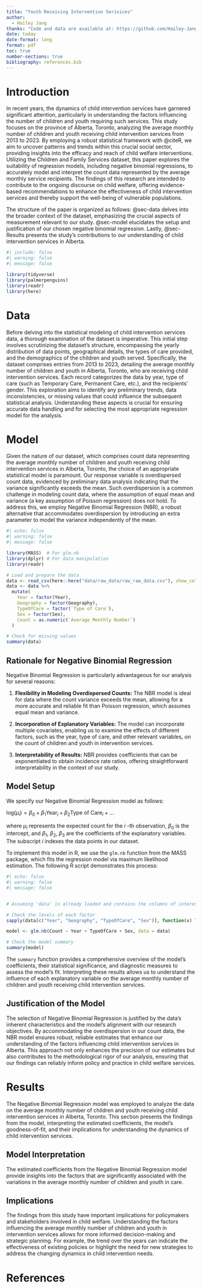 ```yaml
---
title: "Youth Receiving Intervention Serivices"
author: 
  - Hailey Jang 
thanks: "Code and data are available at: https://github.com/Hailey-Jang/Mini-essay10.git."
date: today
date-format: long
format: pdf
toc: true
number-sections: true
bibliography: references.bib
---
```

# Introduction
In recent years, the dynamics of child intervention services have garnered significant attention, particularly in understanding the factors influencing the number of children and youth requiring such services. This study focuses on the province of Alberta, Toronto, analyzing the average monthly number of children and youth receiving child intervention services from 2013 to 2023. By employing a robust statistical framework with @citeR, we aim to uncover patterns and trends within this crucial social sector, providing insights into the efficacy and reach of child welfare interventions. Utilizing the Children and Family Services dataset, this paper explores the suitability of regression models, including negative binomial regressions, to accurately model and interpret the count data represented by the average monthly service recipients. The findings of this research are intended to contribute to the ongoing discourse on child welfare, offering evidence-based recommendations to enhance the effectiveness of child intervention services and thereby support the well-being of vulnerable populations.

The structure of the paper is organized as follows: @sec-data delves into the broader context of the dataset, emphasizing the crucial aspects of measurement relevant to our study. @sec-model elucidates the setup and justification of our chosen negative binomial regression. Lastly, @sec-Results presents the study's contributions to our understanding of child intervention services in Alberta. 

```r
#| include: false
#| warning: false
#| message: false

library(tidyverse)
library(palmerpenguins)
library(readr)
library(here)
```

# Data {#sec-data}
Before delving into the statistical modeling of child intervention services data, a thorough examination of the dataset is imperative. This initial step involves scrutinizing the dataset's structure, encompassing the yearly distribution of data points, geographical details, the types of care provided, and the demographics of the children and youth served. Specifically, the dataset comprises entries from 2013 to 2023, detailing the average monthly number of children and youth in Alberta, Toronto, who are receiving child intervention services. Each record categorizes the data by year, type of care (such as Temporary Care, Permanent Care, etc.), and the recipients' gender. This exploration aims to identify any preliminary trends, data inconsistencies, or missing values that could influence the subsequent statistical analysis. Understanding these aspects is crucial for ensuring accurate data handling and for selecting the most appropriate regression model for the analysis.

# Model {#sec-model}

Given the nature of our dataset, which comprises count data representing the average monthly number of children and youth receiving child intervention services in Alberta, Toronto, the choice of an appropriate statistical model is paramount. Our response variable is overdispersed count data, evidenced by preliminary data analysis indicating that the variance significantly exceeds the mean. Such overdispersion is a common challenge in modeling count data, where the assumption of equal mean and variance (a key assumption of Poisson regression) does not hold. To address this, we employ Negative Binomial Regression (NBR), a robust alternative that accommodates overdispersion by introducing an extra parameter to model the variance independently of the mean.

```r
#| echo: false
#| warning: false
#| message: false

library(MASS)  # For glm.nb
library(dplyr) # For data manipulation
library(readr)

# Load and prepare the data
data <- read_csv(here::here("data/raw_data/raw_raw_data.csv"), show_col_types = FALSE)
data <- data %>%
  mutate(
    Year = factor(Year),
    Geography = factor(Geography),
    TypeOfCare = factor(`Type of Care`),
    Sex = factor(Sex),
    Count = as.numeric(`Average Monthly Number`)
  )

# Check for missing values
summary(data)
```

## Rationale for Negative Binomial Regression

Negative Binomial Regression is particularly advantageous for our analysis for several reasons:

1. **Flexibility in Modeling Overdispersed Counts:** The NBR model is ideal for data where the count variance exceeds the mean, allowing for a more accurate and reliable fit than Poisson regression, which assumes equal mean and variance.

2. **Incorporation of Explanatory Variables:** The model can incorporate multiple covariates, enabling us to examine the effects of different factors, such as the year, type of care, and other relevant variables, on the count of children and youth in intervention services.

3. **Interpretability of Results:** NBR provides coefficients that can be exponentiated to obtain incidence rate ratios, offering straightforward interpretability in the context of our study.

## Model Setup

We specify our Negative Binomial Regression model as follows:

$\text{log}(\mu_i) = \beta_0 + \beta_1 \text{Year}_i + \beta_2 \text{Type of Care}_i + \ldots$

where $\mu_i$ represents the expected count for the $i$ -th observation, $\beta_0$ is the intercept, and $\beta_1$, $\beta_2$, $\beta_3$ are the coefficients of the explanatory variables. The subscript $i$ indexes the data points in our dataset.

To implement this model in R, we use the `glm.nb` function from the MASS package, which fits the regression model via maximum likelihood estimation. The following R script demonstrates this process:

```r
#| echo: false
#| warning: false
#| message: false


# Assuming 'data' is already loaded and contains the columns of interest

# Check the levels of each factor
sapply(data[c("Year", "Geography", "TypeOfCare", "Sex")], function(x) length(unique(x)))

model <- glm.nb(Count ~ Year + TypeOfCare + Sex, data = data)

# Check the model summary
summary(model)
```


The `summary` function provides a comprehensive overview of the model's coefficients, their statistical significance, and diagnostic measures to assess the model's fit. Interpreting these results allows us to understand the influence of each explanatory variable on the average monthly number of children and youth receiving child intervention services.

## Justification of the Model

The selection of Negative Binomial Regression is justified by the data's inherent characteristics and the model's alignment with our research objectives. By accommodating the overdispersion in our count data, the NBR model ensures robust, reliable estimates that enhance our understanding of the factors influencing child intervention services in Alberta. This approach not only enhances the precision of our estimates but also contributes to the methodological rigor of our analysis, ensuring that our findings can reliably inform policy and practice in child welfare services.

# Results {#sec-Results}
The Negative Binomial Regression model was employed to analyze the data on the average monthly number of children and youth receiving child intervention services in Alberta, Toronto. This section presents the findings from the model, interpreting the estimated coefficients, the model's goodness-of-fit, and their implications for understanding the dynamics of child intervention services.

## Model Interpretation
The estimated coefficients from the Negative Binomial Regression model provide insights into the factors that are significantly associated with the variations in the average monthly number of children and youth in care. 

## Implications
The findings from this study have important implications for policymakers and stakeholders involved in child welfare. Understanding the factors influencing the average monthly number of children and youth in intervention services allows for more informed decision-making and strategic planning. For example, the trend over the years can indicate the effectiveness of existing policies or highlight the need for new strategies to address the changing dynamics in child intervention needs.

# References

